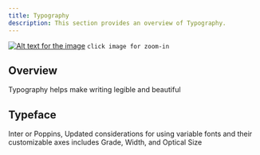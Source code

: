 ```yaml
---
title: Typography
description: This section provides an overview of Typography.
---
```


<a href="https://gitlab.com/unaivan/assets/-/raw/master/energeek/design/web/typography.webp" target="_blank">![Alt text for the image](https://gitlab.com/unaivan/assets/-/raw/master/energeek/design/web/typography.webp)</a>
`click image for zoom-in`

## Overview

Typography helps make writing legible and beautiful

## Typeface

Inter or Poppins, Updated considerations for using variable fonts and their customizable axes includes Grade, Width, and Optical Size